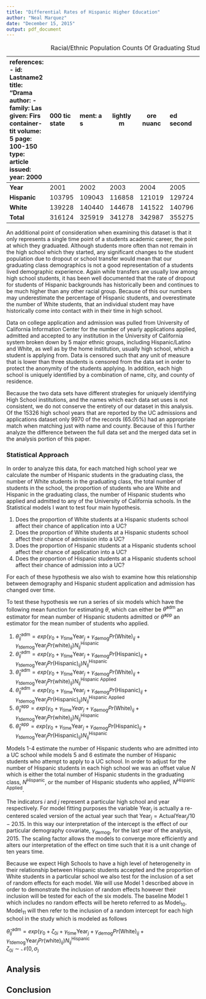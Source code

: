 ```yaml
---
title: "Differential Rates of Hispanic Higher Education"
author: "Neal Marquez"
date: "December 15, 2015"
output: pdf_document
---
```


---
references:
- id: Lastname2000
  title: "Dramatic statement: a slightly more nuanced secondary title."
  author:
  - family: Lastname
    given: Firstname
  container-title: Journal Name
  volume: 5
  page: 100-150
  type: article-journal
  issued:
    year: 2000

- id: Bigdeal2009
  title: "Studies on everything"
  author:
  - family: Bigdeal
    given: O
  - family: Bigdeal
    given: P
  container-title: "A chapter in the book of everything"
  page: 50
  type: chapter
  issued:
    year: 2009
...

<style type="text/css">
h1, h2, h3, h4, h5, h6 {
    font-family: Times New Roman;
    font-size: 18px;
}
body, td {
    font-family: Times New Roman;
    font-size: 14px;
}
code.r{
    font-size: 12px;
}
</style>

<div style="line-height: 2em;">

## Introduction  
Hispanic students have recently seen major shifts in the rate of acceptance and participation in higher education. Hispanics have historically lagged behind other ethnic/racial groups in various measures of educational attainment, however, in a study released in 2014 by the Pew Research Center, college enrollment in two and four year institutions in the United States has more than tripled in the time span between 1996 and 2012. In spring 2012, the proportion of students that graduated from High School who were Hispanic, around 18%, was near equal to the proportion of students attending college in 2012, around 19%. Nevertheless, there continues to be inequalities in other measures of higher education such as graduation rates, time till graduation, and the caliber of the institutions that they attend relative to their White peers. Furthermore, how Hispanic students differ amongst themselves by other socioeconomic factors such as region or income has been well documented as well.  

In this study, I wish to analyze how the lived experience of Hispanic students, in terms of the demographic composition of whom they attend school with, may alter an individuals chance of attending a more prestigious or elite institution. This study looks at the intersecting effect of how the surrounding demographics and the environment of a Hispanic student alters the chances that they have to enter a prestigious university. While previous studies have analyzed how individuals differ in their educational attainment and/or success by economic status, our analysis strictly looks at how demographic structure alters those chances within in the Hispanic community. Namely I wish to see how Hispanic students who are predominantly in high school with a majority White population may have had different rates of admission into prestigious universities when compared with Hispanic students who are in schools with a low percentage of White students. Additionally I wish to see how Hispanic students who are predominately in Hispanic populated High Schools differ in their rate of acceptance to prestigious universities from Hispanic students who attend High Schools with low Hispanic populations. Moreover, I want to analyze how the rates of acceptance between these two populations of students have changed over time.

I hypothesize that Hispanic students who are in High Schools with high White populations, and conversely Low Hispanic populations, have historically had greater success at being admitted into prestigious collegiate institutions because of their experience interacting with a racial group who, historically, has been more often associated with institutions of higher education. However, I expect that while there may be historical differences between Hispanic students in High White population schools and Low White population schools, that these differences will be diminishing over time as reflected by differential rates of change in the rate of acceptance into prestigious Universities over time. Despite, this I also hypothesize that Hispanic students will still have differential rate of acceptance in the final year of the study which is 2015.

Due to data collection restrictions the scope of this analysis will be limited to public High Schools and Universities within the state of California. For the purpose of this study we will operationalize prestigious universities as any of the institutions part of the public University of California umbrella. Within the state of California there are two major systems of public universities, the Universities of California (UC) and the California State schools (Cal State), of which there are 10 and 23 respectively. The UC schools have had lower acceptance rates, more organizations dedicated fully to research, and higher rates of high impact research in comparison to the Cal state schools. The Cal State schools on the other hand focus more on practical and applied training, rather than theoretical, and hold a majority of the California public college students.

## Methods  

### Data Collection  

Data was collected from two major sources in our analysis, one source for annual college application and admission data separated by high school of application and race and another for annual high school senior graduating class school demographics.  

High school demographic information was obtained from the California Department of Education for the academic years between 1990-91 to 2015-16. Information on the counts of total students as well as number of students broken down by racial and ethnicity groups for each public high school in the state of California, which are uniquely identified by a reference name, district of operation, and county of residence. Though distinctions for individuals of multi-ethnic have changed over time the two categories that I am concerned with in this analysis have not had major revisions in the study period. One point of analytical concern is that these groups do not represent mutually exclusive options, and students may mark one or more groups as the racial group that they wish to identify as. Although previous research has cited that more Hispanic citizens of the United States are now more often referring to themselves as Hispanic and White [@Bigdeal2009], this distinction should only push our hypothesis to null findings and still be able to distinguish between individuals who solely identify as white.

When comparing the size of high school population numbers of students of Hispanic and White backgrounds two important pieces of demographic information need to be addressed. It is a well known fact that the racial/ethnic composition of the United States is rapidly changing towards a more prevalent Hispanic population and this phenomena is even more pervasive in the state of California. In the table below are the numbers of students in the state of California public high school graduating class who refer to themselves as Hispanic, White, and the total number of students. While 2007 marked the first year in this data set where Hispanic students represented a greater number of students than the White population in the public school graduating class, as seen in Table 1, this trend would continue into 2015 where Hispanic students had a count of 217,397 students and Whites had a count of 114,408 students.

-------------- -------- -------- -------- -------- -------- -------- --------
   **Year**      2001     2002     2003     2004     2005     2006     2007  

 **Hispanic**   103795   109043   116858   121019   129724   128462   143476

  **White**     139228   140440   144678   141522   140796   138595   141344

  **Total**     316124   325919   341278   342987   355275   356641   376393
-------------- -------- -------- -------- -------- -------- -------- --------

Table: Racial/Ethnic Population Counts Of Graduating Students

An additional point of consideration when examining this dataset is that it only represents a single time point of a students academic career, the point at which they graduated. Although students more often than not remain in the high school which they started, any significant changes to the student population due to dropout or school transfer would mean that our graduating class demographics is not a good representation of a students lived demographic experience. Again while transfers are usually low among high school students, it has been well documented that the rate of dropout for students of Hispanic backgrounds has historically been and continues to be much higher than any other racial group. Because of this our numbers may underestimate the percentage of Hispanic students, and overestimate the number of White students, that an individual student may have historically come into contact with in their time in high school.

Data on college application and admission was pulled from University of California Information Center for the number of yearly applications applied, admitted and accepted to any institution in the University of California system broken down by 5 major ethnic groups, including Hispanic/Latino and White, as well as by the home institution, usually high school, which a student is applying from. Data is censored such that any unit of measure that is lower than three students is censored from the data set in order to protect the anonymity of the students applying. In addition, each high school is uniquely identified by a combination of name, city, and county of residence.

Because the two data sets have different strategies for uniquely identifying High School institutions, and the names which each data set uses is not consistent, we do not conserve the entirety of our dataset in this analysis. Of the 15326 high school years that are reported by the UC admissions and applications dataset only 9970 of the records (65.05%) had an appropriate match when matching just with name and county. Because of this I further analyze the difference between the full data set and the merged data set in the analysis portion of this paper.

### Statistical Approach

In order to analyze this data, for each matched high school year we calculate the number of Hispanic students in the graduating class, the number of White students in the graduating class, the total number of students in the school, the proportion of students who are White and Hispanic in the graduating class, the number of Hispanic students who applied and admitted to any of the University of California schools. In the Statistical models I want to test four main hypothesis.  

1. Does the proportion of White students at a Hispanic students school affect their chance of application into a UC?
2. Does the proportion of White students at a Hispanic students school affect their chance of admission into a UC?
1. Does the proportion of Hispanic students at a Hispanic students school affect their chance of application into a UC?
2. Does the proportion of Hispanic students at a Hispanic students school affect their chance of admission into a UC?

For each of these hypothesis we also wish to examine how this relationship between demography and Hispanic student application and admission has changed over time.

To test these hypothesis we run a series of six models which have the following mean function for estimating $\theta$, which can either be $\hat{\theta}^{\text{adm}}$ an estimator for mean number of Hispanic students admitted or $\hat{\theta}^{\text{app}}$ an estimator for the mean number of students who applied.

1. $\hat{\theta}_{ij}^{\text{adm}} = exp(\gamma_0 + \gamma_{\text{time}}\text{Year}_{j} + \gamma_{\text{demog}} Pr(\text{White})_{ij} + \gamma_{\text{tdemog}}\text{Year}_{j}Pr(\text{white})_{ij}) N^{\text{Hispanic}}_{ij}$
1. $\hat{\theta}_{ij}^{\text{adm}} = exp(\gamma_0 + \gamma_{\text{time}}\text{Year}_{j} + \gamma_{\text{demog}} Pr(\text{Hispanic})_{ij} + \gamma_{\text{tdemog}}\text{Year}_{j}Pr(\text{Hispanic})_{ij}) N_{ij}^{\text{Hispanic}}$
1. $\hat{\theta}_{ij}^{\text{adm}} = exp(\gamma_0 + \gamma_{\text{time}}\text{Year}_{j} + \gamma_{\text{demog}} Pr(\text{White})_{ij} + \gamma_{\text{tdemog}}\text{Year}_{j}Pr(\text{white})_{ij}) N^{\text{Hispanic Applied}}_{ij}$
1. $\hat{\theta}_{ij}^{\text{adm}} = exp(\gamma_0 + \gamma_{\text{time}}\text{Year}_{j} + \gamma_{\text{demog}} Pr(\text{Hispanic})_{ij} +\gamma_{\text{tdemog}}\text{Year}_{j}Pr(\text{Hispanic})_{ij})N_{ij}^{\text{Hispanic Applied}}$
1. $\hat{\theta}_{ij}^{\text{app}} = exp(\gamma_0 + \gamma_{\text{time}}Year_{j} + \gamma_{\text{demog}} Pr(\text{White})_{ij} + \gamma_{\text{tdemog}}\text{Year}_{j}Pr(\text{white})_{ij}) N^{\text{Hispanic}}_{ij}$
1. $\hat{\theta}_{ij}^{\text{app}} = exp(\gamma_0 + \gamma_{\text{time}}\text{Year}_{j} + \gamma_{\text{demog}} Pr(\text{Hispanic})_{ij} +\gamma_{\text{tdemog}}\text{Year}_{j}Pr(\text{Hispanic})_{ij})N_{ij}^{\text{Hispanic}}$

Models 1-4 estimate the number of Hispanic students who are admitted into a UC school while models 5 and 6 estimate the number of Hispanic students who attempt to apply to a UC school. In order to adjust for the number of Hispanic students in each high school we was an offset value $N$ which is either the total number of Hispanic students in the graduating class, $N^{\text{Hispanic}}$, or the number of Hispanic students who applied, $N^{\text{Hispanic Applied}}$.

The indicators $i$ and $j$ represent a particular high school and year respectively. For model fitting purposes the variable $\text{Year}_{j}$ is actually a re-centered scaled version of the actual year such that $\text{Year}_{j} = \text{ActualYear}_{j}/10 - 20.15$. In this way our interpretation of the intercept is the effect of our particular demography covariate, $\gamma_{\text{demog}}$, for the last year of the analysis, 2015. The scaling factor allows the models to converge more efficiently and alters our interpretation of the effect on time such that it is a unit change of ten years time.

Because we expect High Schools to have a high level of heterogeneity in their relationship between Hispanic students accepted and the proportion of White students in a particular school we also test for the inclusion of a set of random effects for each model. We will use Model 1 described above in order to demonstrate the inclusion of random effects however their inclusion will be tested for each of the six models. The baseline Model 1 which includes no random effects will be hereto referred to as $\text{Model}_{10}$. $\text{Model}_{11}$ will then refer to the inclusion of a random intercept for each high school in the study which is modeled as follows

$\hat{\theta}_{ij}^{\text{adm}} = exp(\gamma_0 + \zeta_{0i} + \gamma_{\text{time}}\text{Year}_{j} + \gamma_{\text{demog}} Pr(\text{White})_{ij} + \gamma_{\text{tdemog}}\text{Year}_{j}Pr(\text{white})_{ij}) N^{\text{Hispanic}}_{ij}$  
$\zeta_{0i} \sim \mathcal{N}(0, \sigma_)$

## Analysis

## Conclusion
